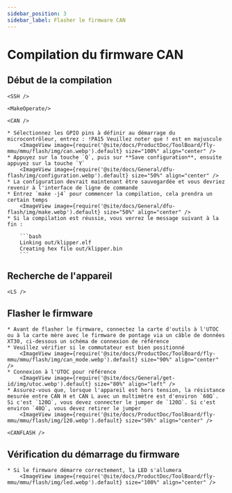 ```yaml
---
sidebar_position: 3
sidebar_label: Flasher le firmware CAN
---
```




# Compilation du firmware CAN

## Début de la compilation

    <SSH />

    <MakeOperate/>

    <CAN />

    * Sélectionnez les GPIO pins à définir au démarrage du microcontrôleur, entrez : !PA15 Veuillez noter que ! est en majuscule
        <ImageView image={require('@site/docs/ProductDoc/ToolBoard/fly-mmu/mmu/flash/img/can.webp').default} size="100%" align="center" />
    * Appuyez sur la touche `Q`, puis sur **Save configuration**, ensuite appuyez sur la touche `Y`
        <ImageView image={require('@site/docs/General/dfu-flash/img/configuration.webp').default} size="50%" align="center" />
    * La configuration devrait maintenant être sauvegardée et vous devriez revenir à l'interface de ligne de commande
    * Entrez `make -j4` pour commencer la compilation, cela prendra un certain temps
        <ImageView image={require('@site/docs/General/dfu-flash/img/make.webp').default} size="50%" align="center" />
    * Si la compilation est réussie, vous verrez le message suivant à la fin :

        ```bash
        Linking out/klipper.elf
        Creating hex file out/klipper.bin
        ```

## Recherche de l'appareil

    <LS />


## Flasher le firmware

    * Avant de flasher le firmware, connectez la carte d'outils à l'UTOC ou à la carte mère avec le firmware de pontage via un câble de données XT30, ci-dessous un schéma de connexion de référence
    * Veuillez vérifier si le commutateur est bien positionné
        <ImageView image={require('@site/docs/ProductDoc/ToolBoard/fly-mmu/mmu/flash/img/can_mode.webp').default} size="90%" align="center" />
    * Connexion à l'UTOC pour référence
        <ImageView image={require('@site/docs/General/get-id/img/utoc.webp').default} size="80%" align="left" />
    * Assurez-vous que, lorsque l'appareil est hors tension, la résistance mesurée entre CAN H et CAN L avec un multimètre est d'environ `60Ω`. Si c'est `120Ω`, vous devez connecter le jumper de `120Ω`. Si c'est environ `40Ω`, vous devez retirer le jumper
        <ImageView image={require('@site/docs/ProductDoc/ToolBoard/fly-mmu/mmu/flash/img/120.webp').default} size="50%" align="center" />

    <CANFLASH />

## Vérification du démarrage du firmware

    * Si le firmware démarre correctement, la LED s'allumera
        <ImageView image={require('@site/docs/ProductDoc/ToolBoard/fly-mmu/mmu/flash/img/led.webp').default} size="100%" align="center" />